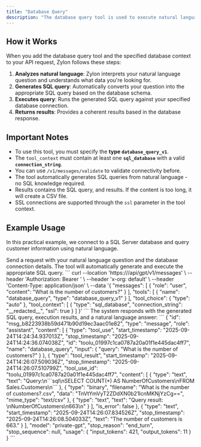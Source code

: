 ```yaml
---
title: "Database Query"
description: "The database query tool is used to execute natural language queries against SQL databases and retrieve structured data results."
---
```



## How it Works

When you add the database query tool and the specified database context to your API request, Zylon follows these steps:

1. **Analyzes natural language**: Zylon interprets your natural language question and understands what data you're looking for.
2. **Generates SQL query**: Automatically converts your question into the appropriate SQL query based on the database schema.
3. **Executes query**: Runs the generated SQL query against your specified database connection.
4. **Returns results**: Provides a coherent results based in the database response.

## Important Notes

- To use this tool, you must specify the **type `database_query_v1`**.
- The `tool_context` must contain at least one **`sql_database`** with a valid **`connection_string`**.
- You can use `/v1/messages/validate` to validate connectivity before.
- The tool automatically generates SQL queries from natural language - no SQL knowledge required.
- Results contains the SQL query, and results. If the content is too long, it will create a CSV file.
- SSL connections are supported through the `ssl` parameter in the tool context.

## Example Usage

In this practical example, we connect to a SQL Server database and query customer information using natural language.

<Steps>
<Step title="Perform Database Query">
    Send a request with your natural language question and the database connection details. The tool will automatically generate and execute the appropriate SQL query.
    <Tabs>
      <Tab title="Shell">
        ```
        curl --location 'https://<your-host>/api/gpt/v1/messages' \
        --header 'Authorization: Bearer <your-token>' \
        --header 'x-org: default' \
        --header 'Content-Type: application/json' \
        --data '{
          "messages": [
            {
              "role": "user",
              "content": "What is the number of customers?"
            }
          ],
          "tools": [
            {
              "name": "database_query",
              "type": "database_query_v1"
            }
          ],
          "tool_choice": { "type": "auto" },
          "tool_context": [
            {
              "type": "sql_database",
              "connection_string": "__redacted__",
              "ssl": true
            }
          ]
        }'
        ```
      </Tab>
    </Tabs>
    </Step>
<Step title="Response">
    The system responds with the generated SQL query, execution results, and a natural language answer:
     ```
      {
        "id": "msg_b8223938b59d471b90d19ec3aac01e82",
        "type": "message",
        "role": "assistant",
        "content": [
            {
                "type": "tool_use",
                "start_timestamp": "2025-09-24T14:24:34.937013Z",
                "stop_timestamp": "2025-09-24T14:24:36.074038Z",
                "id": "toolu_01997c1ca0787a20a01f1e445dac4ff7",
                "name": "database_query",
                "input": {
                    "query": "What is the number of customers?"
                }
            },
            {
                "type": "tool_result",
                "start_timestamp": "2025-09-24T14:26:07.509036Z",
                "stop_timestamp": "2025-09-24T14:26:07.510799Z",
                "tool_use_id": "toolu_01997c1ca0787a20a01f1e445dac4ff7",
                "content": [
                    {
                        "type": "text",
                        "text": "Query:\n```sql\nSELECT COUNT(*) AS NumberOfCustomers\nFROM Sales.Customers\n```
                    },
                    {
                        "type": "binary",
                        "filename": "What is the number of customers?.csv",
                        "data": "TnVtYmVyT2ZDdXN0b21lcnMKNjYzCg==",
                        "mime_type": "text/csv"
                    },
                    {
                        "type": "text",
                        "text": "Query result: \nNumberOfCustomers\n663\n"
                    }
                ],
                "is_error": false
            },
            {
                "type": "text",
                "start_timestamp": "2025-09-24T14:26:07.834526Z",
                "stop_timestamp": "2025-09-24T14:26:08.504033Z",
                "text": "The number of customers is 663."
            }
        ],
        "model": "private-gpt",
        "stop_reason": "end_turn",
        "stop_sequence": null,
        "usage": {
            "input_tokens": 421,
            "output_tokens": 11
        }
    }
     ```
    </Step>
</Steps>
